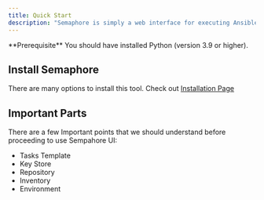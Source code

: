 ```yaml
---
title: Quick Start
description: "Semaphore is simply a web interface for executing Ansible playbooks"
---
```


<Info>
  **Prerequisite** You should have installed Python (version 3.9 or higher).
</Info>

## Install Semaphore
There are many options to install this tool. Check out [Installation Page](https://www.semui.co/install/)

## Important Parts

There are a few Important points that we should understand before proceeding to use Sempahore UI:

- Tasks Template
- Key Store
- Repository
- Inventory
- Environment
